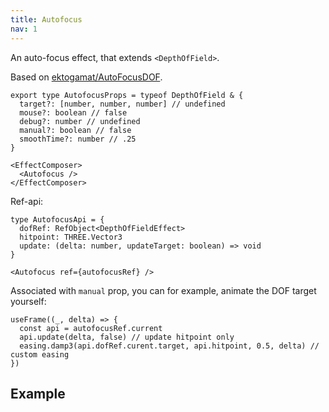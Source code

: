 ```yaml
---
title: Autofocus
nav: 1
---
```


An auto-focus effect, that extends `<DepthOfField>`.

Based on [ektogamat/AutoFocusDOF](https://github.com/ektogamat/AutoFocusDOF).

```tsx
export type AutofocusProps = typeof DepthOfField & {
  target?: [number, number, number] // undefined
  mouse?: boolean // false
  debug?: number // undefined
  manual?: boolean // false
  smoothTime?: number // .25
}
```

```tsx
<EffectComposer>
  <Autofocus />
</EffectComposer>
```

Ref-api:

```tsx
type AutofocusApi = {
  dofRef: RefObject<DepthOfFieldEffect>
  hitpoint: THREE.Vector3
  update: (delta: number, updateTarget: boolean) => void
}
```

```tsx
<Autofocus ref={autofocusRef} />
```

Associated with `manual` prop, you can for example, animate the DOF target yourself:

```tsx
useFrame((_, delta) => {
  const api = autofocusRef.current
  api.update(delta, false) // update hitpoint only
  easing.damp3(api.dofRef.curent.target, api.hitpoint, 0.5, delta) // custom easing
})
```

## Example

<Codesandbox id="dfw6w4" />
